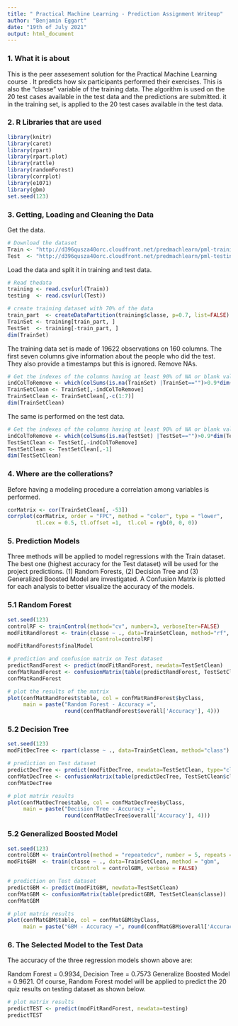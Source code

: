 ```yaml
---
title: " Practical Machine Learning - Prediction Assignment Writeup"
author: "Benjamin Eggart"
date: "19th of July 2021"
output: html_document
---
```


### 1. What it is about

This is the peer assesement solution for the Practical Machine Learning course . It predicts how six participants performed their exercises. This is also the "classe" variable of the training data. The algorithm is used on the 20 test cases available in the test data and the predictions are submitted.  it in the training set, is applied to the 20 test cases available in the test data. 

### 2. R Libraries that are used
```r
library(knitr)
library(caret)
library(rpart)
library(rpart.plot)
library(rattle)
library(randomForest)
library(corrplot)
library(e1071)
library(gbm)
set.seed(123)
```

### 3. Getting, Loading and Cleaning the Data
Get the data.
```r
# Download the dataset
Train <- "http://d396qusza40orc.cloudfront.net/predmachlearn/pml-training.csv"
Test  <- "http://d396qusza40orc.cloudfront.net/predmachlearn/pml-testing.csv"


```

Load the data and split it in training and test data.
```r
# Read thedata
training <- read.csv(url(Train))
testing  <- read.csv(url(Test))

# create training dataset with 70% of the data
train_part  <- createDataPartition(training$classe, p=0.7, list=FALSE)
TrainSet <- training[train_part, ]
TestSet  <- training[-train_part, ]
dim(TrainSet)
```
The training data set is made of 19622 observations on 160 columns. The first seven columns give information about the people who did the test. They also provide a timestamps but this is ignored.
Remove NAs.
```r
# Get the indexes of the columns having at least 90% of NA or blank values on the training data
indColToRemove <- which(colSums(is.na(TrainSet) |TrainSet=="")>0.9*dim(TrainSet)[1]) 
TrainSetClean <- TrainSet[,-indColToRemove]
TrainSetClean <- TrainSetClean[,-c(1:7)]
dim(TrainSetClean)
```
The same is performed on the test data.
```r
# Get the indexes of the columns having at least 90% of NA or blank values on the test data
indColToRemove <- which(colSums(is.na(TestSet) |TestSet=="")>0.9*dim(TestSet)[1]) 
TestSetClean <- TestSet[,-indColToRemove]
TestSetClean <- TestSetClean[,-1]
dim(TestSetClean)
```

### 4. Where are the collerations?

Before having a modeling procedure a correlation among variables is performed.

```r
corMatrix <- cor(TrainSetClean[, -53])
corrplot(corMatrix, order = "FPC", method = "color", type = "lower", 
         tl.cex = 0.5, tl.offset =1,  tl.col = rgb(0, 0, 0))

```
### 5. Prediction Models

Three methods will be applied to model regressions with the Train dataset. The best one (highest accuracy for the Test dataset) will be used for the project predictions. (1) Random Forests, (2) Decision Tree and (3) Generalized Boosted Model are investigated. A Confusion Matrix is plotted for each analysis to better visualize the accuracy of the models.

### 5.1 Random Forest
```r
set.seed(123)
controlRF <- trainControl(method="cv", number=3, verboseIter=FALSE)
modFitRandForest <- train(classe ~ ., data=TrainSetClean, method="rf",
                          trControl=controlRF)
modFitRandForest$finalModel
```

```r
# prediction and confusion matrix on Test dataset
predictRandForest <- predict(modFitRandForest, newdata=TestSetClean)
confMatRandForest <- confusionMatrix(table(predictRandForest, TestSetClean$classe))
confMatRandForest
```


```r
# plot the results of the matrix
plot(confMatRandForest$table, col = confMatRandForest$byClass, 
     main = paste("Random Forest - Accuracy =",
                  round(confMatRandForest$overall['Accuracy'], 4)))
```

### 5.2 Decision Tree
```r
set.seed(123)
modFitDecTree <- rpart(classe ~ ., data=TrainSetClean, method="class")

# prediction on Test dataset
predictDecTree <- predict(modFitDecTree, newdata=TestSetClean, type="class")
confMatDecTree <- confusionMatrix(table(predictDecTree, TestSetClean$classe))
confMatDecTree
```


```r
# plot matrix results
plot(confMatDecTree$table, col = confMatDecTree$byClass, 
     main = paste("Decision Tree - Accuracy =",
                  round(confMatDecTree$overall['Accuracy'], 4)))
```
### 5.2 Generalized Boosted Model
```r
set.seed(123)
controlGBM <- trainControl(method = "repeatedcv", number = 5, repeats = 1)
modFitGBM  <- train(classe ~ ., data=TrainSetClean, method = "gbm",
                    trControl = controlGBM, verbose = FALSE)

# prediction on Test dataset
predictGBM <- predict(modFitGBM, newdata=TestSetClean)
confMatGBM <- confusionMatrix(table(predictGBM, TestSetClean$classe))
confMatGBM
```

```r
# plot matrix results
plot(confMatGBM$table, col = confMatGBM$byClass, 
     main = paste("GBM - Accuracy =", round(confMatGBM$overall['Accuracy'], 4)))
```

### 6. The Selected Model to the Test Data
The accuracy of the three regression models shown above are:

Random Forest = 0.9934, Decision Tree = 0.7573 Generalize Boosted Model = 0.9621.  Of course, Random Forest model will be applied to predict the 20 quiz results on testing dataset as shown below.

```r
# plot matrix results
predictTEST <- predict(modFitRandForest, newdata=testing)
predictTEST
```
